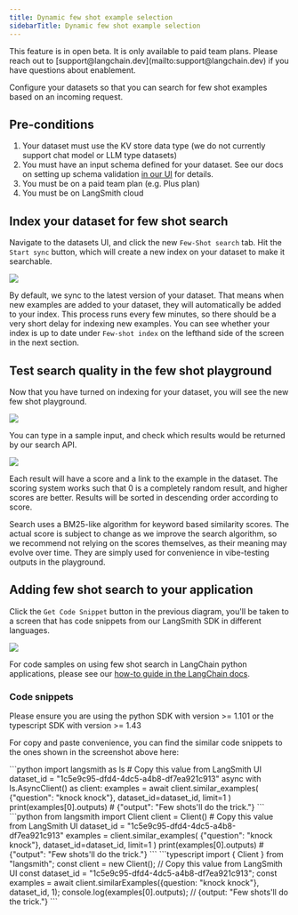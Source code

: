 ```yaml
---
title: Dynamic few shot example selection
sidebarTitle: Dynamic few shot example selection
---
```


<Note>
  This feature is in open beta. It is only available to paid team plans. Please reach out to [support@langchain.dev](mailto:support@langchain.dev) if you have questions about enablement.
</Note>

Configure your datasets so that you can search for few shot examples based on an incoming request.

## Pre-conditions

1. Your dataset must use the KV store data type (we do not currently support chat model or LLM type datasets)
2. You must have an input schema defined for your dataset. See our docs on setting up schema validation [in our UI](/langsmith/manage-datasets-in-application#dataset-schema-validation) for details.
3. You must be on a paid team plan (e.g. Plus plan)
4. You must be on LangSmith cloud

## Index your dataset for few shot search

Navigate to the datasets UI, and click the new `Few-Shot search` tab. Hit the `Start sync` button, which will create a new index on your dataset to make it searchable.

![](images/few-shot-tab-unsynced.png)

By default, we sync to the latest version of your dataset. That means when new examples are added to your dataset, they will automatically be added to your index. This process runs every few minutes, so there should be a very short delay for indexing new examples. You can see whether your index is up to date under `Few-shot index` on the lefthand side of the screen in the next section.

## Test search quality in the few shot playground

Now that you have turned on indexing for your dataset, you will see the new few shot playground.

![](images/few-shot-synced-empty-state.png)

You can type in a sample input, and check which results would be returned by our search API.

![](images/few-shot-search-results.png)

Each result will have a score and a link to the example in the dataset. The scoring system works such that 0 is a completely random result, and higher scores are better. Results will be sorted in descending order according to score.

<Note>
  Search uses a BM25-like algorithm for keyword based similarity scores. The actual score is subject to change as we improve the search algorithm, so we recommend not relying on the scores themselves, as their meaning may evolve over time. They are simply used for convenience in vibe-testing outputs in the playground.
</Note>

## Adding few shot search to your application

Click the `Get Code Snippet` button in the previous diagram, you'll be taken to a screen that has code snippets from our LangSmith SDK in different languages.

![](images/few-shot-code-snippet.png)

For code samples on using few shot search in LangChain python applications, please see our [how-to guide in the LangChain docs](https://python.langchain.com/v0.2/docs/how_to/example_selectors_langsmith/).

### Code snippets

<Note>
  Please ensure you are using the python SDK with version >= 1.101 or the typescript SDK with version >= 1.43
</Note>

For copy and paste convenience, you can find the similar code snippets to the ones shown in the screenshot above here:

<Tabs>
  <Tab title="Python (Async)">
    ```python
    import langsmith as ls
    # Copy this value from LangSmith UI
    dataset_id = "1c5e9c95-dfd4-4dc5-a4b8-df7ea921c913"
    async with ls.AsyncClient() as client:
      examples = await client.similar_examples(
          {"question": "knock knock"}, dataset_id=dataset_id, limit=1
      )
      print(examples[0].outputs)  # {"output": "Few shots'll do the trick."}
    ```
  </Tab>
  <Tab title="Python">
    ```python
    from langsmith import Client
    client = Client()
    # Copy this value from LangSmith UI
    dataset_id = "1c5e9c95-dfd4-4dc5-a4b8-df7ea921c913"
    examples = client.similar_examples(
      {"question": "knock knock"}, dataset_id=dataset_id, limit=1
    )
    print(examples[0].outputs)
    # {"output": "Few shots'll do the trick."}
    ```
  </Tab>
  <Tab title="TypeScript">
    ```typescript
    import { Client } from "langsmith";
    const client = new Client();
    // Copy this value from LangSmith UI
    const dataset_id = "1c5e9c95-dfd4-4dc5-a4b8-df7ea921c913";
    const examples = await client.similarExamples({question: "knock knock"}, dataset_id, 1);
    console.log(examples[0].outputs);
    // {output: "Few shots'll do the trick."}
    ```
  </Tab>
</Tabs>
